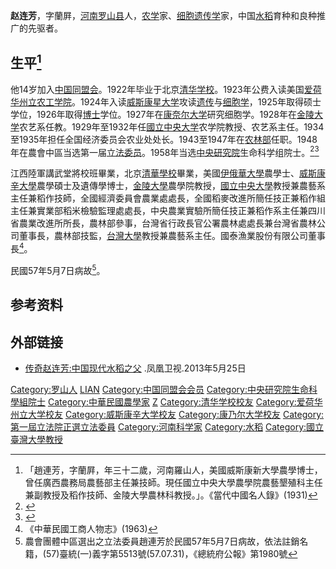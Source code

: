 {{Infobox Officeholder
|姓名=趙連芳
|圖像=File:趙連芳.jpg
|圖像大小=200px
|圖像說明=  
| 字       = 
| 號       = 
| 別名     = 
| 出生名   = 
| 出生日期 = 1894年5月6日（光緒二十年四月初二日）
| 出生地點 = 
| 逝世日期 = 1968年5月7日
| 逝世地點 = 
| 死因     = 
| 墓地     = 
| 墓地座標 = 
| 籍貫     = 
| 國籍     = 
| 公民權   = 
| 政黨     = 
| 其他政黨 = 
| 身高     = 
| 配偶     = 魯琴音
| 伴侶     = 
| 兒女     = 
| 父母     = 父鴻文公，母魏氏秀英
| 親屬     = 祖父鼎彝公
| 居住地   = 
| 學歷     = 
| 母校     = 
| 職業     = 
| 專業     = 
| 知名原因 = 
| 著作     = 
| 宗教信仰 = 
| 獲獎     = 
| 簽名     = 
| 腳註     = 
}}
'''赵连芳'''{{BD|1894年|5月6日|1968年|5月7日}}，字蘭屛，[[河南|河南]][[罗山县|罗山县]]人，[[农学|农学]]家、[[细胞遗传学|细胞遗传学]]家，中国[[水稻|水稻]]育种和良种推广的先驱者。

== 生平<ref>「趙連芳，字蘭屛，年三十二歲，河南羅山人，美國威斯康新大學農學博士，曾任廣西農務局農藝部主任兼技師。現任國立中央大學農學院農藝墾殖科主任兼副教授及稻作技師、金陵大學農林科教授。」。《當代中國名人錄》(1931)</ref> ==
他14岁加入[[中国同盟会|中国同盟会]]。1922年毕业于北京[[清华学校|清华学校]]。1923年公费入读美国[[爱荷华州立大学|爱荷华州立农工学院]]。1924年入读[[威斯康星大学|威斯康星大学]]攻读[[遗传|遗传]]与[[细胞学|细胞学]]，1925年取得硕士学位，1926年取得[[博士|博士]]学位。1927年在[[康奈尔大学|康奈尔大学]]研究细胞学。1928年在[[金陵大学|金陵大学]]农艺系任教。1929年至1932年任[[國立中央大学|國立中央大学]]农学院教授、农艺系主任。1934至1935年担任全国经济委员会农业处处长。1943至1947年在[[农林部|农林部]]任职。1948年在農會中區当选第一届[[立法委员|立法委员]]。1958年当选[[中央研究院|中央研究院]]生命科学组院士。<ref>{{cite web |url=http://www.agri-history.net/agriculturists/zhaolianfan.htm |language= |title=赵连芳 |publisher= |date= |accessdate= |archive-url=https://web.archive.org/web/20170305031228/http://www.agri-history.net/agriculturists/zhaolianfan.htm |archive-date=2017-03-05 |dead-url=yes }}</ref><ref>{{cite web |url=http://academicians.sinica.edu.tw/02.php?func=22&_op=?ID:LD027 |language= |title=院士基本資料查詢 |publisher=中央研究院 |date= |accessdate=2016-10 |archive-url=https://web.archive.org/web/20180111165246/http://academicians.sinica.edu.tw/02.php?func=22&_op=%3FID%3ALD027 |archive-date=2018-01-11 |dead-url=yes }}</ref>

江西陸軍講武堂將校班畢業，北京[[清華學校|清華學校]]畢業，美國[[伊俄華大學|伊俄華大學]]農學士、[[威斯康辛大學|威斯康辛大學]]農學碩士及遺傳學博士，[[金陵大學|金陵大學]]農學院教授，[[國立中央大學|國立中央大學]]教授兼農藝系主任兼稻作技師，全國經濟委員會農業處處長，全國稻麥改進所簡任技正兼稻作組主任兼實業部稻米檢驗監理處處長，中央農業實驗所簡任技正兼稻作系主任兼四川省農業改進所所長，農林部參事，台灣省行政長官公署農林處處長兼台灣省農林公司董事長，農林部技監，[[台灣大學|台灣大學]]教授兼農藝系主任。國泰漁業股份有限公司董事長<ref>《中華民國工商人物志》(1963)</ref>。

民國57年5月7日病故<ref>農會團體中區選出之立法委員趙連芳於民國57年5月7日病故，依法註銷名籍，(57)臺統(一)義字第5513號(57.07.31)，《總統府公報》第1980號</ref>。

== 参考资料 ==
{{reflist}}

== 外部链接 ==
*[http://phtv.ifeng.com/program/tfzg/detail_2013_05/25/25708708_0.shtml 传奇赵连芳:中国现代水稻之父] {{Wayback|url=http://phtv.ifeng.com/program/tfzg/detail_2013_05/25/25708708_0.shtml |date=20210222043337 }}.凤凰卫视.2013年5月25日

{{中華民國第一屆立法委員}}
{{中央研究院第二届院士}}
{{Authority control}}
{{DEFAULTSORT:Z}}
[[Category:罗山人|Category:罗山人]]
[[Category:赵姓|LIAN]]
[[Category:中国同盟会会员|Category:中国同盟会会员]]
[[Category:中央研究院生命科學組院士|Category:中央研究院生命科學組院士]]
[[Category:中華民國農學家|Category:中華民國農學家]]
[[Category:國立中央大学教授|Z]]
[[Category:清华学校校友|Category:清华学校校友]]
[[Category:爱荷华州立大学校友|Category:爱荷华州立大学校友]]
[[Category:威斯康辛大学校友|Category:威斯康辛大学校友]]
[[Category:康乃尔大学校友|Category:康乃尔大学校友]]
[[Category:第一屆立法院正選立法委員|Category:第一屆立法院正選立法委員]]
[[Category:河南科学家|Category:河南科学家]]
[[Category:水稻|Category:水稻]]
[[Category:國立臺灣大學教授|Category:國立臺灣大學教授]]